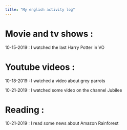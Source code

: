 ```yaml
---
title: "My english activity log"
---
```


# Movie and tv shows : 
10-15-2019 : I watched the last Harry Potter in VO

# Youtube videos :
10-18-2019 : I watched a video about grey parrots

10-21-2019 : I watched some video on the channel Jubilee

# Reading : 
10-21-2019 : I read some news about Amazon Rainforest
